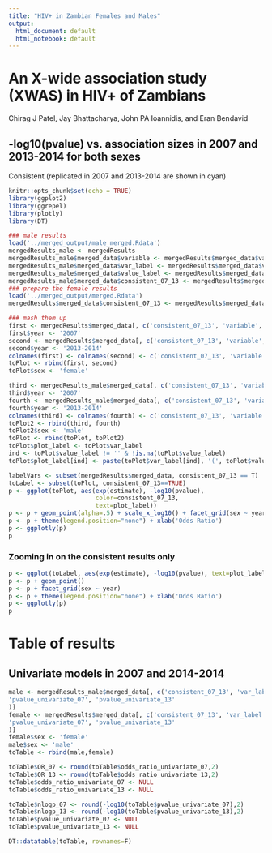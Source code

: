 ```yaml
---
title: "HIV+ in Zambian Females and Males"
output:
  html_document: default
  html_notebook: default
---
```


# An X-wide association study (XWAS) in HIV+ of Zambians
Chirag J Patel, Jay Bhattacharya, John PA Ioannidis, and Eran Bendavid

## -log10(pvalue) vs. association sizes in 2007 and 2013-2014 for both sexes
Consistent (replicated in 2007 and 2013-2014 are shown in cyan)


```r
knitr::opts_chunk$set(echo = TRUE)
library(ggplot2)
library(ggrepel)
library(plotly)
library(DT)
```

```r
### male results
load('../merged_output/male_merged.Rdata')
mergedResults_male <- mergedResults
mergedResults_male$merged_data$variable <- mergedResults$merged_data$variable_univariate_07
mergedResults_male$merged_data$var_label <- mergedResults$merged_data$var_label_07
mergedResults_male$merged_data$value_label <- mergedResults$merged_data$value_label_07
mergedResults_male$merged_data$consistent_07_13 <- mergedResults$merged_data$replicated_univariate_07 == T & mergedResults$merged_data$replicated_univariate_13 == T
### prepare the female results
load('../merged_output/merged.Rdata')
mergedResults$merged_data$consistent_07_13 <- mergedResults$merged_data$replicated_univariate_07 & mergedResults$merged_data$replicated_univariate_13

### mash them up
first <- mergedResults$merged_data[, c('consistent_07_13', 'variable', 'var_label', 'value_label', 'estimate_univariate_07', 'pvalue_univariate_07')]
first$year <- '2007'
second <- mergedResults$merged_data[, c('consistent_07_13', 'variable', 'var_label', 'value_label', 'estimate_univariate_13', 'pvalue_univariate_13')]
second$year <- '2013-2014'
colnames(first) <- colnames(second) <- c('consistent_07_13', 'variable', 'var_label', 'value_label', 'estimate', 'pvalue', 'year')
toPlot <- rbind(first, second)
toPlot$sex <- 'female'

third <- mergedResults_male$merged_data[, c('consistent_07_13', 'variable', 'var_label', 'value_label', 'estimate_univariate_07', 'pvalue_univariate_07')]
third$year <- '2007'
fourth <- mergedResults_male$merged_data[, c('consistent_07_13', 'variable', 'var_label', 'value_label', 'estimate_univariate_13', 'pvalue_univariate_13')]
fourth$year <- '2013-2014'
colnames(third) <- colnames(fourth) <- c('consistent_07_13', 'variable', 'var_label', 'value_label', 'estimate', 'pvalue', 'year')
toPlot2 <- rbind(third, fourth)
toPlot2$sex <- 'male'
toPlot <- rbind(toPlot, toPlot2)
toPlot$plot_label <- toPlot$var_label
ind <- toPlot$value_label != '' & !is.na(toPlot$value_label)
toPlot$plot_label[ind] <- paste(toPlot$var_label[ind], '(', toPlot$value_label[ind], ')', sep="")

```


```r
labelVars <- subset(mergedResults$merged_data, consistent_07_13 == T)
toLabel <- subset(toPlot, consistent_07_13==TRUE)
p <- ggplot(toPlot, aes(exp(estimate), -log10(pvalue), 
                        color=consistent_07_13,
                        text=plot_label))
p <- p + geom_point(alpha=.5) + scale_x_log10() + facet_grid(sex ~ year)
p <- p + theme(legend.position="none") + xlab('Odds Ratio')
p <- ggplotly(p)
p

```

### Zooming in on the consistent results only
```r
p <- ggplot(toLabel, aes(exp(estimate), -log10(pvalue), text=plot_label))
p <- p + geom_point()
p <- p + facet_grid(sex ~ year)
p <- p + theme(legend.position="none") + xlab('Odds Ratio')
p <- ggplotly(p)
p
```

# Table of results
## Univariate models in 2007 and 2014-2014
```r
male <- mergedResults_male$merged_data[, c('consistent_07_13', 'var_label', 'value_label',                                     'odds_ratio_univariate_07','odds_ratio_univariate_13', 
'pvalue_univariate_07', 'pvalue_univariate_13'
)]
female <- mergedResults$merged_data[, c('consistent_07_13', 'var_label', 'value_label',                                     'odds_ratio_univariate_07','odds_ratio_univariate_13', 
'pvalue_univariate_07', 'pvalue_univariate_13'
)]
female$sex <- 'female'
male$sex <- 'male'
toTable <- rbind(male,female)

toTable$OR_07 <- round(toTable$odds_ratio_univariate_07,2)
toTable$OR_13 <- round(toTable$odds_ratio_univariate_13,2)
toTable$odds_ratio_univariate_07 <- NULL
toTable$odds_ratio_univariate_13 <- NULL

toTable$nlogp_07 <- round(-log10(toTable$pvalue_univariate_07),2)
toTable$nlogp_13 <- round(-log10(toTable$pvalue_univariate_13),2)
toTable$pvalue_univariate_07 <- NULL
toTable$pvalue_univariate_13 <- NULL

DT::datatable(toTable, rownames=F)
```

